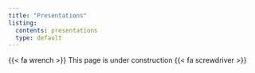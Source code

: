 ---
title: "Presentations"
listing: 
  contents: presentations
  type: default
---

{{< fa wrench >}} This page is under construction {{< fa screwdriver >}}

